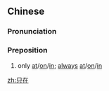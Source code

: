 ==Chinese==
{{zh-forms}}

===Pronunciation===
{{zh-pron
|m=zhǐzài
|cat=prep
}}

===Preposition===
{{zh-prep}}

# only [[at]]/[[on]]/[[in]]; [[always]] [[at]]/[[on]]/[[in]]

[[zh:只在]]